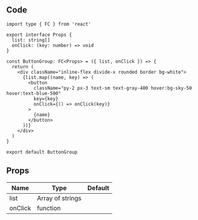 
## Code

```tsx title="components/ButtonGroup/index.tsx"
import type { FC } from 'react'

export interface Props {
  list: string[]
  onClick: (key: number) => void
}

const ButtonGroup: FC<Props> = ({ list, onClick }) => {
  return (
    <div className="inline-flex divide-x rounded border bg-white">
      {list.map((name, key) => (
        <button
          className="py-2 px-3 text-sm text-gray-400 hover:bg-sky-50 hover:text-blue-500"
          key={key}
          onClick={() => onClick(key)}
        >
          {name}
        </button>
      ))}
    </div>
  )
}

export default ButtonGroup
```

## Props

| Name                | Type             | Default |
| ------------------- | ---------------- | ------- |
| list<Required />    | Array of strings |         |
| onClick<Required /> | function         |         |

